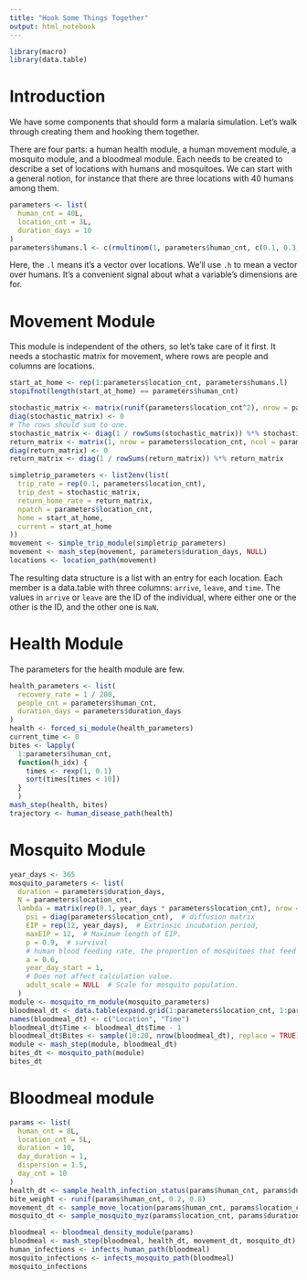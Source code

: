 ```yaml
---
title: "Hook Some Things Together"
output: html_notebook
---
```


```r
library(macro)
library(data.table)
```


# Introduction

We have some components that should form a malaria simulation. Let's walk through creating them and hooking them together.

There are four parts: a human health module, a human movement module, a mosquito module, and a bloodmeal module. Each needs to be created to describe a set of locations with humans and mosquitoes. We can start with a general notion, for instance that there are three locations with 40 humans among them.
```r
parameters <- list(
  human_cnt = 40L,
  location_cnt = 3L,
  duration_days = 10
)
parameters$humans.l <- c(rmultinom(1, parameters$human_cnt, c(0.1, 0.3, 0.6)))
```
Here, the `.l` means it's a vector over locations. We'll use `.h` to mean a vector over humans. It's a convenient signal about what a variable's dimensions are for.


# Movement Module

This module is independent of the others, so let's take care of it first. It needs a stochastic matrix for movement, where rows are people and columns are locations.

```r
start_at_home <- rep(1:parameters$location_cnt, parameters$humans.l)
stopifnot(length(start_at_home) == parameters$human_cnt)

stochastic_matrix <- matrix(runif(parameters$location_cnt^2), nrow = parameters$location_cnt)
diag(stochastic_matrix) <- 0
# The rows should sum to one.
stochastic_matrix <- diag(1 / rowSums(stochastic_matrix)) %*% stochastic_matrix
return_matrix <- matrix(1, nrow = parameters$location_cnt, ncol = parameters$location_cnt)
diag(return_matrix) <- 0
return_matrix <- diag(1 / rowSums(return_matrix)) %*% return_matrix

simpletrip_parameters <- list2env(list(
  trip_rate = rep(0.1, parameters$location_cnt),
  trip_dest = stochastic_matrix,
  return_home_rate = return_matrix,
  npatch = parameters$location_cnt,
  home = start_at_home,
  current = start_at_home
))
movement <- simple_trip_module(simpletrip_parameters)
movement <- mash_step(movement, parameters$duration_days, NULL)
locations <- location_path(movement)
```
The resulting data structure is a list with an entry for each location. Each member is a data.table with three columns: `arrive`, `leave`, and `time`. The values in `arrive` or `leave` are the ID of the individual, where either one or the other is the ID, and the other one is `NaN`.


# Health Module

The parameters for the health module are few.
```r
health_parameters <- list(
  recovery_rate = 1 / 200,
  people_cnt = parameters$human_cnt,
  duration_days = parameters$duration_days
)
health <- forced_si_module(health_parameters)
current_time <- 0
bites <- lapply(
  1:parameters$human_cnt,
  function(h_idx) {
    times <- rexp(1, 0.1)
    sort(times[times < 10])
  }
  )
mash_step(health, bites)
trajectory <- human_disease_path(health)
```

# Mosquito Module

```r
year_days <- 365
mosquito_parameters <- list(
  duration = parameters$duration_days,
  N = parameters$location_cnt,
  lambda = matrix(rep(0.1, year_days * parameters$location_cnt), nrow = parameters$location_cnt),
    psi = diag(parameters$location_cnt),  # diffusion matrix
    EIP = rep(12, year_days),  # Extrinsic incubation period,
    maxEIP = 12,  # Maximum length of EIP.
    p = 0.9,  # survival
    # human blood feeding rate, the proportion of mosquitoes that feed on humans each day
    a = 0.6,
    year_day_start = 1,
    # Does not affect calculation value.
    adult_scale = NULL  # Scale for mosquito population.
  )
module <- mosquito_rm_module(mosquito_parameters)
bloodmeal_dt <- data.table(expand.grid(1:parameters$location_cnt, 1:parameters$duration_days))
names(bloodmeal_dt) <- c("Location", "Time")
bloodmeal_dt$Time <- bloodmeal_dt$Time - 1
bloodmeal_dt$Bites <- sample(10:20, nrow(bloodmeal_dt), replace = TRUE)
module <- mash_step(module, bloodmeal_dt)
bites_dt <- mosquito_path(module)
bites_dt
```

# Bloodmeal module

```r
params <- list(
  human_cnt = 8L,
  location_cnt = 5L,
  duration = 10,
  day_duration = 1,
  dispersion = 1.5,
  day_cnt = 10
)
health_dt <- sample_health_infection_status(params$human_cnt, params$duration)
bite_weight <- runif(params$human_cnt, 0.2, 0.8)
movement_dt <- sample_move_location(params$human_cnt, params$location_cnt, params$duration)
mosquito_dt <- sample_mosquito_myz(params$location_cnt, params$duration)

bloodmeal <- bloodmeal_density_module(params)
bloodmeal <- mash_step(bloodmeal, health_dt, movement_dt, mosquito_dt)
human_infections <- infects_human_path(bloodmeal)
mosquito_infections <- infects_mosquito_path(bloodmeal)
mosquito_infections
```

